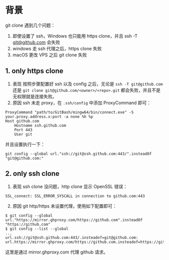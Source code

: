 # 背景

git clone 遇到几个问题：

1. 即使设置了 ssh，Windows 也只能用 https clone，并且 ssh -T git@github.com 会失败
2. windows 走 ssh 代理之后，https clone 失败
3. macOS 更改 VPS 之后 git clone 失败

## 1. only https clone

1. 表现
   按照步骤配置好 ssh 以及 config 之后，无论是 `ssh -T git@github.com` 还是 `git clone git@github.com/<owner>/<repo>.git` 都会失败，并且不是无权限就是连接失败。
2. 原因
   ssh 未走 proxy，在 `.ssh/config` 中添加 ProxyCommand 即可：

```
ProxyCommand "path/to/GitBash/mingw64/bin/connect.exe" -S your.proxy.address.x:port -a none %h %p
Host github.com
    Hostname ssh.github.com
    Port 443
    User git
```

并且设置执行一下：

```shell
git config --global url."ssh://git@ssh.github.com:443/".insteadOf "git@github.com:"
```

## 2. only ssh clone

1. 表现
   ssh clone 没问题，http clone 显示 OpenSSL 错误：

```
SSL_connect: SSL_ERROR_SYSCALL in connection to github.com:443
```

2. 原因
   git http/https 未设置代理，使用如下配置即可：

```shell
$ git config --global url."https://mirror.ghproxy.com/https://github.com".insteadOf "https://github.com"
$ git config --list --global
...
url.ssh://git@ssh.github.com:443/.insteadof=git@github.com:
url.https://mirror.ghproxy.com/https://github.com.insteadof=https://github.com
```
这里是通过 mirror.ghproxy.com 代理 github 请求。